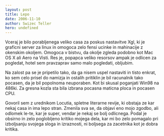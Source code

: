 ```yaml
---
layout: post
title: Lepo
date: 2006-11-10
author: Swizec Teller
hero: undefined
---
```


Vceraj je bilo porabljenega veliko casa za poskus nastavitve Xgl, ki je graficni server za linux in omogoca zelo fensi ucinke in mahinacije z okenskim okoljem. Omogoca v bistvu, da okolje zgleda podobno kot Mac OS X ali Aero na Visti. Res je, popapca veliko resorsov ampak je odlicen za pogledat, hotel sem pravzaprav samo malo pogledati, obljubim.

Na zalost pa se je pripetilo tako, da ga nisem uspel nastaviti in tisto enkrat, ko sem celo prisel do namizja in ostalih pritiklin je bil racunalnik tako pocasen, da je bil popolnoma neuporaben. Kot bi skusal poganjati Win98 na 486ki. Za gresna kozla sta bila izbrana pocasna maticna ploca in pocasen CPU.

Govoril sem z urednikom Locutia, spletne literarne revije, ki obstaja ze kar nekaj casa in ima lepo stran. Zmenila sva se, da objavi eno mojo zgodbo, ali odlomek le-te, kar je super, vendar je nekaj se bolj odlicnega. Podal je obsirno in zelo poglobljeno kritiko mojega dela, kar mi bo zelo pomagalo pri izboljsanju svojega sloga in izraznosti, ni boljsega za zacetnika kot je dobra kritika.
